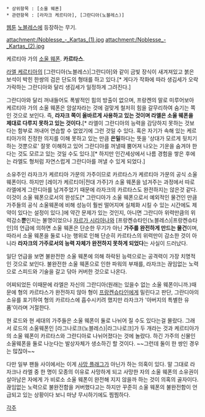  * 상위항목 : [소울 웨폰]
 * 관련항목 : [라자크 케르티아], [그란디아(노블레스)]

[[웹툰]] [[노블레스(웹툰)|노블레스]]에 등장하는 무기.

attachment:/Noblesse_-_Kartas_(1).jpg
attachment:/Noblesse_-_Kartas_(2).jpg

케르티아 가의 [[소울 웨폰]]. '''카르타스'''.

[[라엘 케르티아]]의 [그란디아(노블레스)|그란디아]와 같이 금빛 장식이 새겨져있고 붉은 보석이 박힌 한쌍의 검은 단도의 형태를 하고 있다.[* 게다가 작화에 따라 생김세가 오락가락하는 그란디아와 달리 생김세가 일정하게 그려진다.]

그란디아와 달리 꺼내들어도 폭발적인 힘의 방출이 없으며, 프랑켄의 말로 미루어보아 케르티아 가의 소울 웨폰은 암살자라는 것에 걸맞게 철저히 힘을 갈무리하여 숨기는 쪽인 것으로 보인다. 즉, '''라자크 쪽이 올바르게 사용하고 있는 것이며 라엘은 소울 웨폰을 제대로 다루지 못하고 있는 것이다.'''[* 라엘이 그란디아의 능력을 감당하지 못하는 것보다는 함부로 꺼내어 연습할 수 없었기에 그런 것일 수 있다. 혹은 자기가 속해 있는 케르티아가의 진정한 의지를 이해 못하고 있는 만큼 '''은밀'''하다는 뜻을 '상대가 모르게 뒷치기하는 것뿐으로' 잘못 이해하고 있어 그란디아를 꺼낼때 뿜어져 나오는 기운을 숨겨야 한다는 것도 모르고 있는 것일 수도 있다.][* 하지만 인간세상에서 나름 경험을 쌓은 후에는 라엘도 형처럼 자연스럽게 그란디아를 꺼낼 수 있게 되었다.]

소유주인 라자크가 케르티아 가문의 가주이므로 카르타스가 케르티아 가문의 공식 소울 웨폰이다. 하지만 [레이가 케르티아|전대 가주]가 소울 웨폰을 넘겨주는 과정에서 따로 라엘에게 그란디아를 남겨주었기 때문에 라자크의 카르타스도 완전하지는 않은것 같다. 이것이 소울 웨폰으로서의 완성도[* 그란디아가 소울 웨폰으로서 예외적인 물건인 만큼 가주들의 공식 소울웨폰에 비해 성능이 훨씬 떨어지며 실체화 시킬 수 있는 시간에도 제약이 있다는 설정이 있다.]에 약간 문제가 있는 것인지, 아니면 그란디아 위력만큼의 위력감소'''뿐'''인지는 불명이었으나 [[자르가 시리아나]]와 [프랑켄슈타인(노블레스)|프랑켄슈타인]의 언급에 의하면 소울 웨폰은 단순한 무기가 아닌 '''가주를 완전하게 만드는 물건'''이며, 따라서 소울 웨폰을 둘로 나눈 행위로 인해 단순히 카르타스의 위력만이 감소한 것이 아니라 '''라자크의 가주로서의 능력 자체가 완전하지 못하게 되었다'''는 사실이 드러났다.

일단 언급을 보면 불완전한 소울 웨폰에 의해 하락된 능력으로는 공격력이 가장 치명적인 것으로 보인다. 불완전한 소울 웨폰으로 인한 파워의 부재를, 라자크는 끊임없는 노력으로 스피드와 기술을 갈고 닦아 커버한 것으로 나온다.

어찌되었든 이때문에 라엘은 자신의 그란디아(원래는 있을수 없는 소울 웨폰이니까.)때문에 형의 카르타스가 완전하지 않아 형이 [[프랑켄슈타인(노블레스)|프랑켄슈타인]]에게 밀린다고 판단, 그란디아의 소유를 포기하여 형의 카르타스에 흡수시키려 했지만 라자크가 '아버지의 특별한 유품'이라며 거절한다. 

현 로드와 현 세대의 가주들은 소울 웨폰이 둘로 나뉘어 질 수도 있다는걸 몰랐다. 그래서 로드의 소울웨폰인 [라그나로크(노블레스)|라그나로크]가 두 개라는 것과 케르티아가의 소울 웨폰이 카르타스와 그란디아로 나뉘어졌다는 것에 놀랐다. 하긴 가주의 신물인 소울웨폰을 둘로 나눈다는 발상자체가 생소하긴 할 것이다. ~~그런데 둘이 한 쌍인 경우는 많잖아~~

다만 일부 팬들 사이에서는 이게 [[사망 플래그]]가 아닌가 하는 의혹이 있다. 말 그대로 라자크나 라엘 중 한 명이 모종의 이유로 사망하게 되고 사망한 자의 소울 웨폰의 소유권이 살아남은 자에게 가 비로소 소울 웨폰이 완전해 지지 않을까 하는 것이 의혹의 골자이다. 끊임없는 노력으로 불완전함을 커버했다고는 하지만 꾸준히 소울 웨폰의 불완전함이 언급되고 있는 상황이다 보니 마냥 무시하기에도 찜찜하다.


[[각주]]
